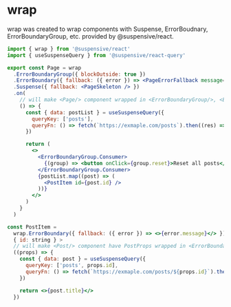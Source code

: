# wrap

wrap was created to wrap components with Suspense, ErrorBoudnary, ErrorBoundaryGroup, etc. provided by @suspensive/react.

```jsx /wrap/
import { wrap } from '@suspensive/react'
import { useSuspenseQuery } from '@suspensive/react-query'

export const Page = wrap
  .ErrorBoundaryGroup({ blockOutside: true })
  .ErrorBoundary({ fallback: ({ error }) => <PageErrorFallback message={error.message} /> })
  .Suspense({ fallback: <PageSkeleton /> })
  .on(
    // will make <Page/> component wrapped in <ErrorBoundaryGroup/>, <ErrorBoundary/> and <Suspense/>
    () => {
      const { data: postList } = useSuspenseQuery({
        queryKey: ['posts'],
        queryFn: () => fetch(`https://exmaple.com/posts`).then((res) => res.json()),
      })

      return (
        <>
          <ErrorBoundaryGroup.Consumer>
            {(group) => <button onClick={group.reset}>Reset all posts</button>}
          </ErrorBoundaryGroup.Consumer>
          {postList.map((post) => (
            <PostItem id={post.id} />
          ))}
        </>
      )
    }
  )

const PostItem =
  wrap.ErrorBoundary({ fallback: ({ error }) => <>{error.message}</> }).Suspense({ fallback: <PostSkeleton /> }).on <
  { id: string } >
  // will make <Post/> component have PostProps wrapped in <ErrorBoundary/> and <Suspense/>
  ((props) => {
    const { data: post } = useSuspenseQuery({
      queryKey: ['posts', props.id],
      queryFn: () => fetch(`https://exmaple.com/posts/${props.id}`).then((res) => res.json()),
    })

    return <>{post.title}</>
  })
```
